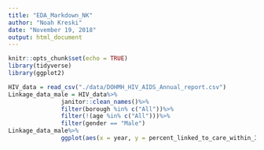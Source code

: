 ```yaml
---
title: "EDA_Markdown_NK"
author: "Noah Kreski"
date: "November 19, 2018"
output: html_document
---
```


```r
knitr::opts_chunk$set(echo = TRUE)
library(tidyverse)
library(ggplot2)
```

```r
HIV_data = read_csv("./data/DOHMH_HIV_AIDS_Annual_report.csv")
Linkage_data_male = HIV_data%>%
               janitor::clean_names()%>%
               filter(borough %in% c("All"))%>%
               filter(!(age %in% c("All")))%>%
               filter(gender == "Male")
Linkage_data_male%>%
               ggplot(aes(x = year, y = percent_linked_to_care_within_3_months, group = age, color = age))+geom_point() + geom_line()
              
```